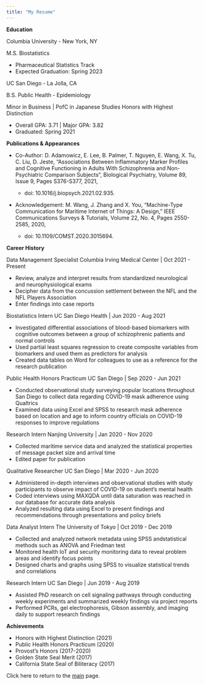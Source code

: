 ```yaml
---
title: "My Resume"
---
```



**Education**

Columbia University - New York, NY

M.S. Biostatistics

- Pharmaceutical Statistics Track
- Expected Graduation: Spring 2023

UC San Diego - La Jolla, CA

B.S. Public Health - Epidemiology

Minor in Business | PofC in Japanese Studies
Honors with Highest Distinction

- Overall GPA: 3.71 | Major GPA: 3.82
- Graduated: Spring 2021

**Publications & Appearances**

- Co-Author: D. Adamowicz, E. Lee, B. Palmer, T. Nguyen, E. Wang, X. Tu, C. Liu, D. Jeste, "Associations Between Inflammatory Marker Profiles and Cognitive Functioning in Adults With Schizophrenia and Non-Psychiatric Comparison Subjects", Biological Psychiatry, Volume 89, Issue 9, Pages S376-S377, 2021,
    - doi: 10.1016/j.biopsych.2021.02.935.

- Acknowledgement: M. Wang, J. Zhang and X. You, "Machine-Type Communication for Maritime Internet of Things: A Design," IEEE Communications Surveys & Tutorials, Volume 22, No. 4, Pages 2550-2585, 2020, 

    - doi: 10.1109/COMST.2020.3015694.

**Career History**

Data Management Specialist
Columbia Irving Medical Center | Oct 2021 - Present

- Review, analyze and interpret results from standardized neurological and neurophysiological exams
- Decipher data from the concussion settlement between the NFL and the NFL Players Association
- Enter findings into case reports

Biostatistics Intern
UC San Diego Health | Jun 2020 - Aug 2021

- Investigated differential associations of blood-based biomarkers with cognitive outcomes between a group of schizophrenic patients and normal controls
- Used partial least squares regression to create composite variables from biomarkers and used them as predictors for analysis
- Created data tables on Word for colleagues to use as a reference for the research publication

Public Health Honors Practicum
UC San Diego | Sep 2020 - Jun 2021

- Conducted observational study surveying popular locations throughout San Diego to collect data regarding COVID-19 mask adherence using Qualtrics
- Examined data using Excel and SPSS to research mask adherence based on location and age to inform country officials on COVID-19 responses to improve regulations

Research Intern
Nanjing University | Jan 2020 - Nov 2020

- Collected maritime service data and analyzed the statistical properties of message packet size and arrival time
- Edited paper for publication

Qualitative Researcher
UC San Diego | Mar 2020 - Jun 2020

- Administered in-depth interviews and observational studies with study participants to observe impact of COVID-19 on student's mental health
- Coded interviews using MAXQDA until data saturation was reached in our database for accurate data analysis
- Analyzed resulting data using Excel to present findings and recommendations through presentations and policy briefs

Data Analyst Intern
The University of Tokyo | Oct 2019 - Dec 2019

- Collected and analyzed network metadata using SPSS andstatistical methods such as ANOVA and Friedman test
- Monitored health IoT and security monitoring data to reveal problem areas and identify focus points
- Designed charts and graphs using SPSS to visualize statistical trends and correlations

Research Intern
UC San Diego | Jun 2019 - Aug 2019

- Assisted PhD research on cell signaling pathways through conducting weekly experiments and summarized weekly findings via project reports
- Performed PCRs, gel electrophoresis, Gibson assembly, and imaging daily to support research findings

**Achievements**

- Honors with Highest Distinction (2021)
- Public Health Honors Practicum (2020)
- Provost's Honors (2017-2020)
- Golden State Seal Merit (2017)
- California State Seal of Biliteracy (2017)




Click here to return to the [main](index.html) page.